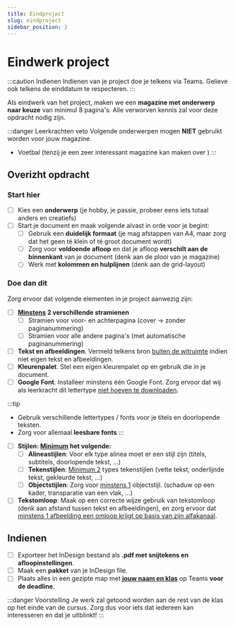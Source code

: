 ```yaml
---
title: Eindproject
slug: eindproject
sidebar_position: 2
---
```



# Eindwerk project

:::caution Indienen
Indienen van je project doe je telkens via Teams. Gelieve ook telkens de einddatum te respecteren.
:::

Als eindwerk van het project, maken we een **magazine met onderwerp naar keuze** van minimul 8 pagina's. Alle verworven kennis zal voor deze opdracht nodig zijn.

:::danger Leerkrachten veto
Volgende onderwerpen mogen **NIET** gebruikt worden voor jouw magazine.
- Voetbal (tenzij je een zeer interessant magazine kan maken over )
:::

## Overizht opdracht

### Start hier

- [ ] Kies een **onderwerp** (je hobby, je passie, probeer eens iets totaal anders en creatiefs)
- [ ] Start je document en maak volgende alvast in orde voor je begint:
  - [ ] Gebruik een **duidelijk formaat** (je mag afstappen van A4, maar zorg dat het geen té klein of té groot document wordt)
  - [ ] Zorg voor **voldoende afloop** en dat je afloop **verschilt aan de binnenkant** van je document (denk aan de plooi van je magazine)
  - [ ] Werk met **kolommen en hulplijnen** (denk aan de grid-layout)

### Doe dan dit

Zorg ervoor dat volgende elementen in je project aanwezig zijn:
- [ ] **<ins>Minstens</ins> 2 verschillende stramienen**
  - [ ] Stramien voor voor- en achterpagina (cover -> zonder paginanummering)
  - [ ] Stramien voor alle andere pagina's (met automatische paginanummering)
- [ ] **Tekst en afbeeldingen**. Vermeld telkens bron <ins>buiten de witruimte</ins> indien niet eigen tekst en afbeeldingen.
- [ ] **Kleurenpalet**. Stel een eigen kleurenpalet op en gebruik die in je document.
- [ ] **Google Font**. Installeer minstens één Google Font. Zorg ervoor dat wij als leerkracht dit lettertype <ins>niet hoeven te downloaden</ins>.

:::tip
- Gebruik verschillende lettertypes / fonts voor je titels en doorlopende teksten.
- Zorg voor allemaal **leesbare fonts**
:::

- [ ] **Stijlen: <ins>Minimum</ins> het volgende:**
  - [ ] **Alineastijlen**: Voor elk type alinea moet er een stijl zijn (titels, subtitels, doorlopende tekst, ...) 
  - [ ] **Tekenstijlen**: <ins>Minimum 2</ins> types tekenstijlen (vette tekst, onderlijnde tekst, gekleurde tekst, ...)
  - [ ] **Objectstijlen**: Zorg voor <ins>minstens 1</ins> objectstijl. (schaduw op een kader, transparatie van een vlak, ...) 
- [ ] **Tekstomloop**: Maak op een correcte wijze gebruik van tekstomloop (denk aan afstand tussen tekst en afbeeldingen), en zorg ervoor dat <ins>minstens 1 afbeelding een omloop krijgt op basis van zijn alfakanaal</ins>. 

## Indienen

- [ ] Exporteer het InDesign bestand als **.pdf met snijtekens en afloopinstellingen**.
- [ ] Maak een **pakket** van je InDesign file. 
- [ ] Plaats alles in een gezipte map met <ins>**jouw naam en klas**</ins> op Teams **voor de deadline**.

:::danger Voorstelling
Je werk zal getoond worden aan de rest van de klas op het einde van de cursus. Zorg dus voor iets dat iedereen kan interesseren en dat je uitblinkt!
:::